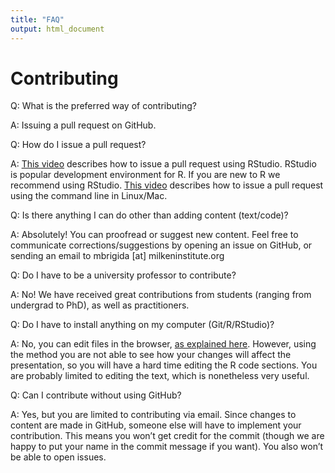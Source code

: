 ```yaml
---
title: "FAQ"
output: html_document
---
```


# Contributing

Q:  What is the preferred way of contributing?

A:  Issuing a pull request on GitHub.


Q:  How do I issue a pull request?

A:  [This video](https://www.youtube.com/watch?v=4zDQSibnyzM) describes how to issue a pull request using RStudio.  RStudio is popular development environment for R.  If you are new to R we recommend using RStudio.  [This video](https://www.youtube.com/watch?v=pII-Jop07yM) describes how to issue a pull request using the command line in Linux/Mac.


Q: Is there anything I can do other than adding content (text/code)?

A: Absolutely!  You can proofread or suggest new content.  Feel free to communicate corrections/suggestions by opening an issue on GitHub, or sending an email to mbrigida [at] milkeninstitute.org


Q:  Do I have to be a university professor to contribute?

A:  No!  We have received great contributions from students (ranging from undergrad to PhD), as well as practitioners.


Q:  Do I have to install anything on my computer (Git/R/RStudio)?

A:  No, you can edit files in the browser, [as explained here](https://www.youtube.com/watch?v=iVC9UKkaiko).  However, using the method you are not able to see how your changes will affect the presentation, so you will have a hard time editing the R code sections.  You are probably limited to editing the text, which is nonetheless very useful.


Q: Can I contribute without using GitHub?

A: Yes, but you are limited to contributing via email.  Since changes to content are made in GitHub, someone else will have to implement your contribution.  This means you won't get credit for the commit (though we are happy to put your name in the commit message if you want).  You also won't be able to open issues.
